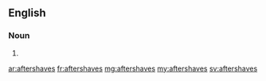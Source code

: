 ==English==

===Noun===
{{head|en|plural}}

# {{plural of|aftershave|lang=en}}

[[ar:aftershaves]]
[[fr:aftershaves]]
[[mg:aftershaves]]
[[my:aftershaves]]
[[sv:aftershaves]]